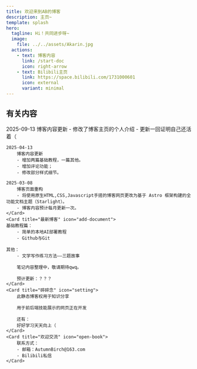 ```yaml
---
title: 欢迎来到AB的博客
description: 主页~
template: splash
hero:
  tagline: Hi！共同进步呀~
  image:
    file: ../../assets/Akarin.jpg
  actions:
    - text: 博客内容
      link: /start-doc
      icon: right-arrow
    - text: Bilibili主页
      link: https://space.bilibili.com/1731000601
      icon: external
      variant: minimal
---
```



## 有关内容

<CardGrid stagger>
	<Card title="更新日志" icon="pencil">
	2025-09-13
		博客内容更新
		- 修改了博客主页的个人介绍
		- 更新一回证明自己还活着（

	2025-04-13
		博客内容更新
		- 增加两篇基础教程，一篇其他。
		- 增加评论功能；
		- 修改部分样式细节。

	2025-03-08
		博客页面重构
		- 将使用原生HTML,CSS,Javascript手搓的博客网页更改为基于 Astro 框架构建的全功能文档主题（Starlight）。
		- 博客内容预计每月更新一次。
	</Card>
	<Card title="最新博客" icon="add-document">
	基础教程篇：
		- 简单的本地AI部署教程
		- Github与Git

	其他：
		- 文学写作练习方法——三题故事

		笔记内容整理中，敬请期待qwq。

		预计更新：？？？
	</Card>
	<Card title="碎碎念" icon="setting">
		此静态博客权用于知识分享
		
		用于前后端技能展示的网页正在开发

		还有：
		好好学习天天向上（
	</Card>
	<Card title="欢迎交流" icon="open-book">
		联系方式：
		- 邮箱：AutumnBirch@163.com
		- Bilibili私信
	</Card>
</CardGrid>
